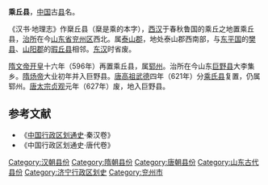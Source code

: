 '''乘丘县'''，[[中国|中国]]古[[县|县]]名。

《汉书·地理志》作椉丘县（椉是乘的本字），[[西汉|西汉]]于春秋鲁国的乘丘之地置乘丘县，[[治所|治所]]在今[[山东省|山东省]][[兖州区|兖州区]]西北。属[[泰山郡|泰山郡]]，地处泰山郡西南部，与[[东平国|东平国]]的[[樊县|樊县]]、[[山阳郡|山阳郡]]的[[瑕丘县|瑕丘县]]相邻。[[东汉|东汉]]时省废。

[[隋文帝|隋文帝]][[开皇|开皇]]十六年（596年）再置乘丘县，属[[郓州|郓州]]。治所在今山东[[巨野县|巨野县]]大李集乡。[[隋炀帝|隋炀帝]]大业初年并入巨野县。[[唐高祖|唐高祖]][[武德|武德]]四年（621年）分[[乘氏县|乘氏县]]复置，仍属郓州。[[唐太宗|唐太宗]][[贞观|贞观]]元年（627年）废，地入巨野县。
==参考文献==
* 《[[中国行政区划通史|中国行政区划通史]]·秦汉卷》
* 《中国行政区划通史·唐代卷》
{{汉朝行政区划小作品}}
{{DEFAULTSORT:C}}
[[Category:汉朝县份|Category:汉朝县份]]
[[Category:隋朝县份|Category:隋朝县份]]
[[Category:唐朝县份|Category:唐朝县份]]
[[Category:山东古代县份|Category:山东古代县份]]
[[Category:济宁行政区划史|Category:济宁行政区划史]]
[[Category:兖州市|Category:兖州市]]